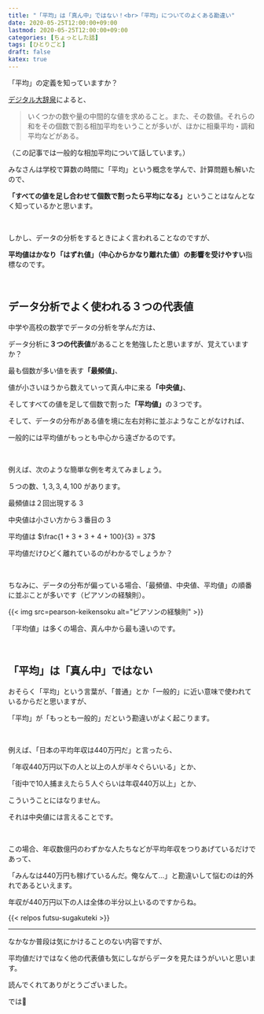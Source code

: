 ```yaml
---
title: "「平均」は「真ん中」ではない！<br>「平均」についてのよくある勘違い"
date: 2020-05-25T12:00:00+09:00
lastmod: 2020-05-25T12:00:00+09:00
categories: [ちょっとした話]
tags: [ひとりごと]
draft: false
katex: true
---
```


「平均」の定義を知っていますか？

[デジタル大辞泉](https://kotobank.jp/word/%E5%B9%B3%E5%9D%87-23195#E3.83.87.E3.82.B8.E3.82.BF.E3.83.AB.E5.A4.A7.E8.BE.9E.E6.B3.89)によると、

> いくつかの数や量の中間的な値を求めること。また、その数値。それらの和をその個数で割る相加平均をいうことが多いが、ほかに相乗平均・調和平均などがある。

（この記事では一般的な相加平均について話しています。）

<!--more-->

みなさんは学校で算数の時間に「平均」という概念を学んで、計算問題も解いたので、

<strong>「すべての値を足し合わせて個数で割ったら平均になる」</strong>ということはなんとなく知っているかと思います。

<br>

しかし、データの分析をするときによく言われることなのですが、

**平均値はかなり「はずれ値」（中心からかなり離れた値）の影響を受けやすい**指標なのです。

<br>

## データ分析でよく使われる３つの代表値

中学や高校の数学でデータの分析を学んだ方は、

データ分析に**３つの代表値**があることを勉強したと思いますが、覚えていますか？

最も個数が多い値を表す<strong>「最頻値」</strong>、

値が小さいほうから数えていって真ん中に来る<strong>「中央値」</strong>、

そしてすべての値を足して個数で割った<strong>「平均値」</strong>の３つです。

そして、データの分布がある値を境に左右対称に並ぶようなことがなければ、

一般的には平均値がもっとも中心から遠ざかるのです。

<br>

例えば、次のような簡単な例を考えてみましょう。

５つの数、$1, 3, 3, 4, 100$ があります。

最頻値は２回出現する $3$

中央値は小さい方から３番目の $3$

平均値は $\frac{1 + 3 + 3 + 4 + 100}{3} = 37$

平均値だけひどく離れているのがわかるでしょうか？

<br>

ちなみに、データの分布が偏っている場合、「最頻値、中央値、平均値」の順番に並ぶことが多いです（ピアソンの経験則）。

{{< img src=pearson-keikensoku alt="ピアソンの経験則" >}}

「平均値」は多くの場合、真ん中から最も遠いのです。

<br>

## 「平均」は「真ん中」ではない

おそらく「平均」という言葉が、「普通」とか「一般的」に近い意味で使われているからだと思いますが、

「平均」が「もっとも一般的」だという勘違いがよく起こります。

<br>

例えば、「日本の平均年収は440万円だ」と言ったら、

「年収440万円以下の人と以上の人が半々ぐらいいる」とか、

「街中で10人捕まえたら５人ぐらいは年収440万以上」とか、

こういうことにはなりません。

それは中央値には言えることです。

<br>

この場合、年収数億円のわずかな人たちなどが平均年収をつりあげているだけであって、

「みんなは440万円も稼げているんだ。俺なんて…」と勘違いして悩むのは的外れであるといえます。

年収が440万円以下の人は全体の半分以上いるのですからね。

{{< relpos futsu-sugakuteki >}}

---

なかなか普段は気にかけることのない内容ですが、

平均値だけではなく他の代表値も気にしながらデータを見たほうがいいと思います。

読んでくれてありがとうございました。

では:wave:
